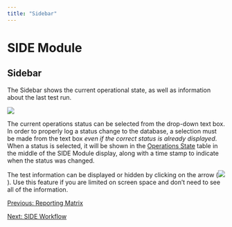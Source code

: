 ```yaml
---
title: "Sidebar"
---
```

SIDE Module
===========

Sidebar
-------

The Sidebar shows the current operational state, as well as information about the last test run.

![](images/SIDESidebar.PNG)  
  

The current operations status can be selected from the drop-down text box. In order to properly log a status change to the database, a selection must be made from the text box _even if the correct status is already displayed_. When a status is selected, it will be shown in the [Operations State](SIDE_InfoTables.html#opState) table in the middle of the SIDE Module display, along with a time stamp to indicate when the status was changed.

The test information can be displayed or hidden by clicking on the arrow (![](images/SIDEArrow.PNG)). Use this feature if you are limited on screen space and don't need to see all of the information.

  
  
  

[Previous: Reporting Matrix](SIDE_ReportMatrix.html)

[Next: SIDE Workflow](SIDE_Process.html)